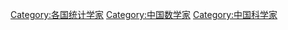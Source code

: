 [[Category:各国统计学家|Category:各国统计学家]]
[[Category:中国数学家|Category:中国数学家]]
[[Category:中国科学家|Category:中国科学家]]